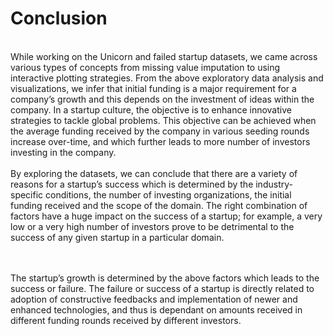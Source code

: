 # Conclusion

<p>
  <br>
While working on the Unicorn and failed startup datasets, we came across various types of concepts from missing value imputation to using interactive plotting strategies.
From the above exploratory data analysis and visualizations, we infer that initial funding is a major requirement for a company’s growth and this depends on the investment of ideas within the company. In a startup culture, the objective is to enhance innovative strategies to tackle global problems. This objective can be achieved when the average funding received by the company in various seeding rounds increase over-time, and which further leads to more number of investors investing in the company.
<br><br>
By exploring the datasets, we can conclude that there are a variety of reasons for a startup's success which is determined by the industry-specific conditions, the number of investing organizations, the initial funding received and the scope of the domain. 
The right combination of factors have a huge impact on the success of a startup; for example, a very low or a very high number of investors prove to be detrimental to the success of any given startup in a particular domain.

<br><br>
The startup’s growth is determined by the above factors which leads to the success or failure. The failure or success of a startup is directly related to adoption of constructive feedbacks and implementation of newer and enhanced technologies, and thus is dependant on amounts received in different funding rounds received by different investors.



</p>